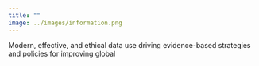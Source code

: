 ```yaml
---
title: ""
image: ../images/information.png
---
```


Modern, effective, and ethical data use driving evidence-based strategies and policies for improving global
